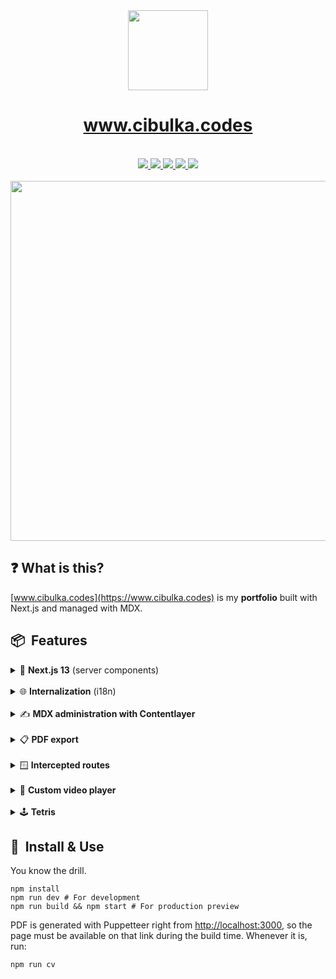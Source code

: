 <div align="center" className="flex flex-col items-center gap-4">
  <img src="https://www.cibulka.codes/onion-dark.png" height="128" width="128" />
  <h1 align="center" className="text-5xl font-bold">
    <a href="https://www.cibulka.codes">www.cibulka.codes</a>
  </h1>
</div>

<br />

<div align="center" className="flex justify-center items-center gap-4">
  <a aria-label="Next.js" href="https://www.nextjs.org">
    <img src="https://img.shields.io/badge/Next.js-black?logo=next.js&labelColor=black" />
  </a>
  <a aria-label="TypeScript" href="https://www.typescriptlang.org/">
    <img src="https://img.shields.io/badge/TypeScript-black?logo=TypeScript&labelColor=black" />
  </a>
  <a aria-label="Tailwind" href="https://tailwindcss.com/">
    <img src="https://img.shields.io/badge/Tailwind_CSS-black?logo=tailwindcss&labelColor=black" />
  </a>
  <a aria-label="MDX" href="https://www.contentlayer.dev">
    <img src="https://img.shields.io/badge/MDX-black?logo=mdx&labelColor=black" />
  </a>
  <a aria-label="My resumé" href="https://www.cibulka.codes/en/cv.pdf">
    <img src="https://img.shields.io/badge/Download_my_resumé!-blue" />
  </a>
</div>

<br />

<img src="https://www.cibulka.codes/screenshot.png" className="mb-12" width="768" height="576" />

## ❓ What is this?

[www.cibulka.codes](https://www.cibulka.codes) is my **portfolio** built with Next.js and managed with MDX.

## 📦  Features

<details>
  <summary>🚧 <strong>Next.js 13</strong> (server components)</summary>
  <br />

Next.js 13 is a [significant update](https://nextjs.org/blog/next-13), introducing the "app directory" with React server components. It packs **very powerful features** focused on performance and security, but was also _relatively unstable_ for some time with a slight learning curve.

The update allows me to handle a lot of things server-side (image generation, fetching and prefetching data, localization), making things faster and more secure. Like in good old PHP days. 🐘

Certain aspects of the sollution still leaves me _somewhat frustrated_ (the lack of in-built internalization sollution, for instance), but ultimately **I'm happy for the switch**.

</details>

<br />

<details>
  <summary>🌐 <strong>Internalization</strong> (i18n)</summary>
  <br />
  
  A point of frustration with Next.js 13. **The previous versions had an in-built solution** for providing multiple language versions of your site - it worked out of the box and very well. 
  
  Next.js 13, however, listed i18n as a "not planned feature". This prompted the community to find its own sollutions, leading to further instability and breaking updates. 
  
  After some months the team finally shared [a guide on how you can implement i18n on your own](https://nextjs.org/docs/app/building-your-application/routing/internationalization). Unfortunately I still find it quite incomplete.

Here's the list of things I miss from the guide:

<details>
  <summary><strong>Root layout</strong></summary>
  <br />

Majority of Next.js sollutions (including the official ones) **expects a "root layout"** directly under the app folder that includes at least the `<html />`. The i18n sollution by Next.js _prevents that_.

✅ **My solution**: Keep root layout and provide the locale parametr through custom header.
<br />

</details>

<details>
  <summary><strong>Custom (and translated) 404 page</strong></summary>
  <br />

One of the solutions requiring the root layout. **No custom 404 page for you with the provided guide**. This includes localization itself - user of any language will see the error message only in english, not in the language of their choice. 🤷

✅ **My solution**: Use root layout with custom header as described above.
<br />

</details>

<details>
  <summary><strong>Unclear SEO for i18n</strong></summary>
  <br />

The provided solution makes the homepage ([https://www.cibulka.codes](https://www.cibulka.codes)) just a **contentless redirect** to the subpath with the suitable (negotiated) locale for the user ([https://www.cibulka.codes/en](https://www.cibulka.codes/en)).

I'm still trying to figure out how hurtful is this for SEO. Currently I believe that it somewhat is (according to my reports in Google Search Console) and it can be fixed only with additional configuration:

1. **Creating sitemap.xml** listing all language versions of your links
2. Having correct metadata setup of **"lang alternates"**, listing the language versions of the site in the `<head />`: `<link rel="alternate" hreflang={YOUR_LANG} href={YOUR_LANG_URL} />`
3. ... Maybe more things should be done?

<br />

</details>

<details>
  <summary><strong>Slower TTFB</strong></summary>
  <br />

At least one, probably 2 redirects are happening on the first load.

```
cibulka.codes > www.cibulka.codes > www.cibulka.codes/en
```

Due to language negotiation this is **hard to cache** (if you want to avoid using the cookies as I do). The lag usually stays around 700ms - which is [not great not terrible](https://www.youtube.com/watch?v=Mg5HOnq7zD0), I suppose.

</details>

</details>

<br />

<details>
  <summary>✍️ <strong>MDX administration with Contentlayer</strong></summary>
  <br />

I love Markdown and I am _obssesed_ with MDX! Here's my reasoning:

1. Even the raw format of your content is **easily readable** for both humans _and_ machines.
2. Each piece of the content can be literally **a file in a folder**. You can query them through filesystem, which is usually quite simple and always very fast.
3. MDX combines interactive JSX components with standard Markdown. This allows you to create **a sort of an API** for a content manager - giving them enough flexibility to use the tools you've prepared for them while limiting the complexity.
4. Due to the simplicity of the format, it is incredibly **easy to convert it** to anything else you need.
5. Let's cut out the middleman! There is **no need for CMS** with this sollution.

A brilliant library [Contentlayer](https://www.contentlayer.dev) turns the MDX files to JSON files during the build step (and creates their TypeScript definitions right away). This works especially well with Next.js 13 and server components, which allows you to leave most of the bulk on the server (and send to the client only the actual content).

</details>

<br />

<details>
  <summary>📋 <strong>PDF export</strong></summary>
  <br />

Creating and maintaining one's CV can be a bit of pain. Duplication is one of the issues: Is your PDF portfolio in sync with your web CV? In all the language versions?

For this reason I've created an [automated page generating my CV in print-friendly format](https://www.cibulka.codes/cv). The content comes from MDX files, that are shared between the website, public API and the CV.

The PDF version of the CV is automated by [a Puppetteer-powered script](https://pptr.dev/). For now I run it manually through NPM script - and whenever I _finally_ learn the GIT actions, this will probably be automated as well. 💪

</details>

<br />

<details>
  <summary>🪟 <strong>Intercepted routes</strong></summary>
  <br />

One of the features of Next.js 13 is an ability to ["intercept routes"](https://nextjs.org/docs/app/building-your-application/routing/intercepting-routes) - **the same URL can act differently** on direct load _or_ if requested from an app.

This is especially useful for **modals**: You want to see a content from URL in the temporary dialogue (without resetting the state of the UI under it), but you want to allow the usage of back/forward buttons. Having separate URLs for the important pieces of content is obviously good for SEO as well.

It was a bit tricky to implement for me: Most of the guides expect the existence of the root layout (which is incompatible with the guidelines for i18n, as written above). I also found the syntax a bit confusing. Ultimately I made it work nonetheless. :)

</details>

<br />

<details>
  <summary>🎥 <strong>Custom video player</strong></summary>
  <br />
  
  Nothing special here, just wanted to have a bit more control on how the video is handled (and frankly it was just fun). There are however still some things to polish (allowing the user to change the time, for instance).
</details>

<br />

<details>
  <summary>🕹️ <strong>Tetris</strong></summary>
  <br />
  
  My portfolio also contains **my shot at Tetris game**. [Give it a try](https://www.cibulka.codes/tetris), even if it's a bit addictive! 🍭 Or check [the repo of the project](https://www.github.com/cibulka/react-tetris-ts).
</details>

## 🔧  Install & Use

You know the drill.

```
npm install
npm run dev # For development
npm run build && npm start # For production preview
```

PDF is generated with Puppetteer right from [http://localhost:3000](http://localhost:3000), so the page must be available on that link during the build time. Whenever it is, run:

```
npm run cv
```
